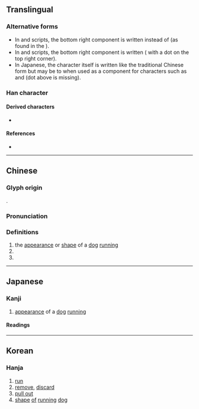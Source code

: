 {{also|发}}
{{character info}}

==Translingual==
{{CJKV-forms|犮|犮|犮|犮}}

===Alternative forms===
* In {{w|traditional Chinese characters|traditional Chinese}} and {{w|Hanja|Korean}} scripts, the bottom right component is written {{l|mul|乂}} instead of {{l|mul|又}} (as found in the {{w|Kangxi dictionary}}).
* In {{w|simplified Chinese characters|simplified Chinese}} and {{w|Chữ Nôm|Vietnamese}} scripts, the bottom right component is written {{l|mul|又}} ({{l|mul|友}} with a dot on the top right corner).
* In Japanese, the character itself is written like the traditional Chinese form but may be {{w|Shinjitai|simplified}} to {{l|mul|友}} when used as a component for {{w|Jōyō kanji|frequently used}} characters such as {{l|mul|抜}} and {{l|mul|髪}} (dot above {{l|mul|友}} is missing).

===Han character===
{{Han char|rn=94|rad=犬|as=01|sn=4|four=43040|canj=IKE,IKK|ids=⿺友丶(G),⿻犬丿(HTJK)}} <!-- Character itself not used in Vietnam -->

====Derived characters====
* {{l|mul|[[拔]], [[祓]], [[髮]], [[茇]], [[跋]], [[瞂]], [[翇]], [[䳁]], [[盋]], [[柭]], [[帗]], [[黻]], [[袚]], [[魃]], [[𢇷]], [[炦]], [[冹]], [[鮁]], [[妭]], [[坺]], [[軷]], [[𤝜]]}}

====References====
* {{Han ref|kx=0706.010|dkj=20236|dj=1118.160|hdz=21331.020|uh=72AE|ud=29358|bh=C9A5|bd=51621}}

----

==Chinese==
{{zh-forms|alt=叐,𡗜,𤝜}}

===Glyph origin===
{{Han etym}}
{{Han compound|犬|丿|ls=i}}.

===Pronunciation===
{{zh-pron
|m=bá
|c=bat6
|mn=poa̍t
|mc=y
|oc=y
|cat=v,n
}}

===Definitions===
{{zh-hanzi}}

# the [[appearance]] or [[shape]] of a [[dog]] [[run|running]]
# {{zh-alt-form|跋|tr=-|to [[step]] [[on]]}}
# {{zh-alt-form|拔|tr=-|to [[pull off]]}}

----

==Japanese==

===Kanji===
{{ja-kanji|grade=|rs=犬01}}

# [[appearance]] of a [[dog]] [[run]]ning

====Readings====
{{ja-readings
|goon=ばち
|kanon=はつ
}}

----

==Korean==

===Hanja===
{{ko-hanja|hangeul=발|eumhun=|rv=bal|mr=pal|y=}}

# [[run]]
# [[remove]], [[discard]]
# [[pull out]]
# [[shape]] [[of]] [[run]]ning [[dog]]